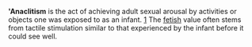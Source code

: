 ''''Anaclitism''' is the act of achieving adult sexual arousal by activities or objects one was exposed to as an infant. [http://www.odd-sex.com/anaclitism.htm] The [[fetish]] value often stems from tactile stimulation similar to that experienced by the infant before it could see well.